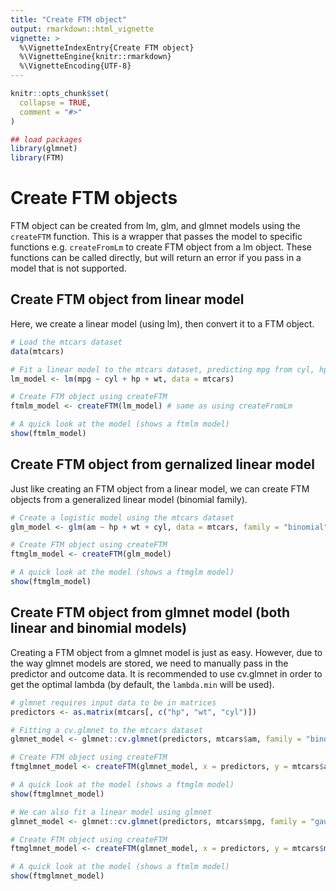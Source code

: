 ```yaml
---
title: "Create FTM object"
output: rmarkdown::html_vignette
vignette: >
  %\VignetteIndexEntry{Create FTM object}
  %\VignetteEngine{knitr::rmarkdown}
  %\VignetteEncoding{UTF-8}
---
```


```r
knitr::opts_chunk$set(
  collapse = TRUE,
  comment = "#>"
)
```


```r
## load packages
library(glmnet)
library(FTM)
```

# Create FTM objects

FTM object can be created from lm, glm, and glmnet models using the `createFTM` function. This is a wrapper that passes the model to specific functions e.g. `createFromLm` to create FTM object from a lm object. These functions can be called directly, but will return an error if you pass in a model that is not supported.

## Create FTM object from linear model
Here, we create a linear model (using lm), then convert it to a FTM object.

```r
# Load the mtcars dataset
data(mtcars)

# Fit a linear model to the mtcars dataset, predicting mpg from cyl, hp, and wt
lm_model <- lm(mpg ~ cyl + hp + wt, data = mtcars)

# Create FTM object using createFTM
ftmlm_model <- createFTM(lm_model) # same as using createFromLm

# A quick look at the model (shows a ftmlm model)
show(ftmlm_model)
```


## Create FTM object from gernalized linear model
Just like creating an FTM object from a linear model, we can create FTM objects from a generalized linear model (binomial family).

```r
# Create a logistic model using the mtcars dataset
glm_model <- glm(am ~ hp + wt + cyl, data = mtcars, family = "binomial")

# Create FTM object using createFTM
ftmglm_model <- createFTM(glm_model)

# A quick look at the model (shows a ftmglm model)
show(ftmglm_model)
```

## Create FTM object from glmnet model (both linear and binomial models)
Creating a FTM object from a glmnet model is just as easy. However, due to the way glmnet models are stored, we need to manually pass in the predictor and outcome data. It is recommended to use cv.glmnet in order to get the optimal lambda (by default, the `lambda.min` will be used).

```r
# glmnet requires input data to be in matrices
predictors <- as.matrix(mtcars[, c("hp", "wt", "cyl")])

# Fitting a cv.glmnet to the mtcars dataset
glmnet_model <- glmnet::cv.glmnet(predictors, mtcars$am, family = "binomial", alpha = 0)

# Create FTM object using createFTM
ftmglmnet_model <- createFTM(glmnet_model, x = predictors, y = mtcars$am)

# A quick look at the model (shows a ftmglm model)
show(ftmglmnet_model)

# We can also fit a linear model using glmnet
glmnet_model <- glmnet::cv.glmnet(predictors, mtcars$mpg, family = "gaussian", alpha = 0)

# Create FTM object using createFTM
ftmglmnet_model <- createFTM(glmnet_model, x = predictors, y = mtcars$mpg)

# A quick look at the model (shows a ftmlm model)
show(ftmglmnet_model)
```
